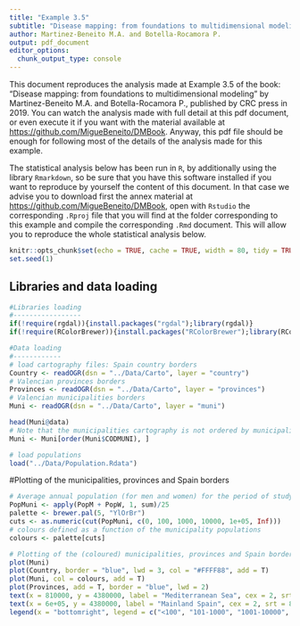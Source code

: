 ```yaml
---
title: "Example 3.5"
subtitle: "Disease mapping: from foundations to multidimensional modeling"
author: Martinez-Beneito M.A. and Botella-Rocamora P.
output: pdf_document
editor_options: 
  chunk_output_type: console
---
```


This document reproduces the analysis made at Example 3.5 of the book: "Disease mapping: from foundations to multidimensional modeling" by Martinez-Beneito M.A. and Botella-Rocamora P., published by CRC press in 2019. You can watch the analysis made with full detail at this pdf document, or even execute it if you want with the material available at <https://github.com/MigueBeneito/DMBook>. Anyway, this pdf file should be enough for following most of the details of the analysis made for this example.

The statistical analysis below has been run in `R`, by additionally using the library `Rmarkdown`, so be sure that you have this software installed if you want to reproduce by yourself the content of this document. In that case we advise you to download first the annex material at <https://github.com/MigueBeneito/DMBook>, open with `Rstudio` the corresponding `.Rproj` file that you will find at the folder corresponding to this example and compile the corresponding `.Rmd` document. This will allow you to reproduce the whole statistical analysis below.
  
```r
knitr::opts_chunk$set(echo = TRUE, cache = TRUE, width = 80, tidy = TRUE, tidy.opts = list(width.cutoff = 70))
set.seed(1)
```

## Libraries and data loading
```r
#Libraries loading
#-----------------
if(!require(rgdal)){install.packages("rgdal");library(rgdal)}
if(!require(RColorBrewer)){install.packages("RColorBrewer");library(RColorBrewer)}

#Data loading
#------------
# load cartography files: Spain country borders
Country <- readOGR(dsn = "../Data/Carto", layer = "country")
# Valencian provinces borders
Provinces <- readOGR(dsn = "../Data/Carto", layer = "provinces")
# Valencian municipalities borders
Muni <- readOGR(dsn = "../Data/Carto", layer = "muni")

head(Muni@data)
# Note that the municipalities cartography is not ordered by municipality codes (CODMUNI). We are going to order it in that manner in order to avoid future errors when plotting variables ordered in that way (the most typical way).
Muni <- Muni[order(Muni$CODMUNI), ]

# load populations
load("../Data/Population.Rdata")
```

#Plotting of the municipalities, provinces and Spain borders 
```r
# Average annual population (for men and women) for the period of study
PopMuni <- apply(PopM + PopW, 1, sum)/25
palette <- brewer.pal(5, "YlOrBr")
cuts <- as.numeric(cut(PopMuni, c(0, 100, 1000, 10000, 1e+05, Inf)))
# colours defined as a function of the municipality populations
colours <- palette[cuts]

# Plotting of the (coloured) municipalities, provinces and Spain borders
plot(Muni)
plot(Country, border = "blue", lwd = 3, col = "#FFFF88", add = T)
plot(Muni, col = colours, add = T)
plot(Provinces, add = T, border = "blue", lwd = 2)
text(x = 810000, y = 4380000, label = "Mediterranean Sea", cex = 2, srt = 80)
text(x = 6e+05, y = 4380000, label = "Mainland Spain", cex = 2, srt = 80)
legend(x = "bottomright", legend = c("<100", "101-1000", "1001-10000", "10001-100000", ">100000"), fill = palette, title = "Population")
```
